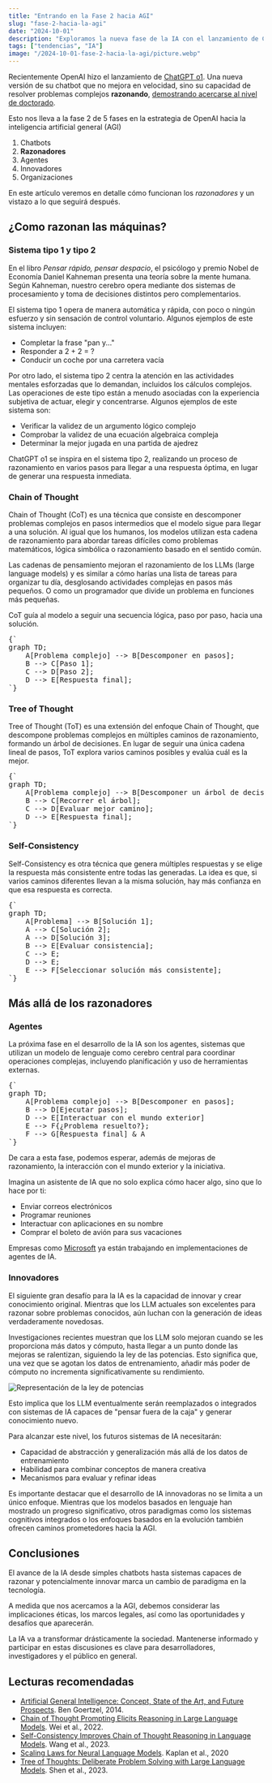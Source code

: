 ```yaml
---
title: "Entrando en la Fase 2 hacia AGI"
slug: "fase-2-hacia-la-agi"
date: "2024-10-01"
description: "Exploramos la nueva fase de la IA con el lanzamiento de ChatGPT o1, analizando cómo los sistemas de razonamiento avanzado están acercando la tecnología a la Inteligencia Artificial General (AGI). Descubre las técnicas clave como Chain of Thought y Tree of Thought, y vislumbra el futuro de los agentes de IA e innovadores."
tags: ["tendencias", "IA"]
image: "/2024-10-01-fase-2-hacia-la-agi/picture.webp"
---
```


Recientemente OpenAI hizo el lanzamiento de [ChatGPT o1](https://openai.com/index/introducing-openai-o1-preview/). Una nueva versión de su chatbot que no mejora en velocidad, sino su capacidad de resolver problemas complejos **razonando**, [demostrando acercarse al nivel de doctorado](https://openai.com/index/learning-to-reason-with-llms/).

Esto nos lleva a la fase 2 de 5 fases en la estrategia de OpenAI hacia la inteligencia artificial general (AGI)

1. Chatbots
2. **Razonadores**
3. Agentes
4. Innovadores
5. Organizaciones

En este artículo veremos en detalle cómo funcionan los *razonadores* y un vistazo a lo que seguirá después.

## ¿Como razonan las máquinas?

### Sistema tipo 1 y tipo 2

En el libro *Pensar rápido, pensar despacio*, el psicólogo y premio Nobel de Economía Daniel Kahneman presenta una teoría sobre la mente humana. Según Kahneman, nuestro cerebro opera mediante dos sistemas de procesamiento y toma de decisiones distintos pero complementarios. 

El sistema tipo 1 opera de manera automática y rápida, con poco o ningún esfuerzo y sin sensación de control voluntario. Algunos ejemplos de este sistema incluyen:

- Completar la frase "pan y..."
- Responder a 2 + 2 = ?
- Conducir un coche por una carretera vacía

Por otro lado, el sistema tipo 2 centra la atención en las actividades mentales esforzadas que lo demandan, incluidos los cálculos complejos. Las operaciones de este tipo están a menudo asociadas con la experiencia subjetiva de actuar, elegir y concentrarse. Algunos ejemplos de este sistema son:

- Verificar la validez de un argumento lógico complejo
- Comprobar la validez de una ecuación algebraica compleja
- Determinar la mejor jugada en una partida de ajedrez

ChatGPT o1 se inspira en el sistema tipo 2, realizando un proceso de razonamiento en varios pasos para llegar a una respuesta óptima, en lugar de generar una respuesta inmediata.

### Chain of Thought

Chain of Thought (CoT) es una técnica que consiste en descomponer problemas complejos en pasos intermedios que el modelo sigue para llegar a una solución. Al igual que los humanos, los modelos utilizan esta cadena de razonamiento para abordar tareas difíciles como problemas matemáticos, lógica simbólica o razonamiento basado en el sentido común.

Las cadenas de pensamiento mejoran el razonamiento de los LLMs (large language models) y es similar a cómo harías una lista de tareas para organizar tu día, desglosando actividades complejas en pasos más pequeños. O como un programador que divide un problema en funciones más pequeñas.

CoT guía al modelo a seguir una secuencia lógica, paso por paso, hacia una solución.

<pre className="mermaid">{`
graph TD;
    A[Problema complejo] --> B[Descomponer en pasos];
    B --> C[Paso 1];
    C --> D[Paso 2];
    D --> E[Respuesta final];
`}</pre>

### Tree of Thought

Tree of Thought (ToT) es una extensión del enfoque Chain of Thought, que descompone problemas complejos en múltiples caminos de razonamiento, formando un árbol de decisiones. En lugar de seguir una única cadena lineal de pasos, ToT explora varios caminos posibles y evalúa cuál es la mejor.

<pre className="mermaid">{`
graph TD;
    A[Problema complejo] --> B[Descomponer un árbol de decisión];
    B --> C[Recorrer el árbol];
    C --> D[Evaluar mejor camino];
    D --> E[Respuesta final];
`}</pre>

### Self-Consistency

Self-Consistency es otra técnica que genera múltiples respuestas y se elige la respuesta más consistente entre todas las generadas. La idea es que, si varios caminos diferentes llevan a la misma solución, hay más confianza en que esa respuesta es correcta.

<pre className="mermaid">{`
graph TD;
    A[Problema] --> B[Solución 1];
    A --> C[Solución 2];
    A --> D[Solución 3];
    B --> E[Evaluar consistencia];
    C --> E;
    D --> E;
    E --> F[Seleccionar solución más consistente];
`}</pre>

## Más allá de los razonadores

### Agentes

La próxima fase en el desarrollo de la IA son los agentes, sistemas que utilizan un modelo de lenguaje como cerebro central para coordinar operaciones complejas, incluyendo planificación y uso de herramientas externas.

<pre className="mermaid">{`
graph TD;
    A[Problema complejo] --> B[Descomponer en pasos];
    B --> D[Ejecutar pasos];
    D --> E[Interactuar con el mundo exterior]
    E --> F{¿Problema resuelto?};
    F --> G[Respuesta final] & A
`}</pre>

De cara a esta fase, podemos esperar, además de mejoras de razonamiento, la interacción con el mundo exterior y la iniciativa.

Imagina un asistente de IA que no solo explica cómo hacer algo, sino que lo hace por ti:

- Enviar correos electrónicos
- Programar reuniones
- Interactuar con aplicaciones en su nombre
- Comprar el boleto de avión para sus vacaciones

Empresas como [Microsoft](https://github.com/microsoft/autogen) ya están trabajando en implementaciones de agentes de IA.

### Innovadores

El siguiente gran desafío para la IA es la capacidad de innovar y crear conocimiento original. Mientras que los LLM actuales son excelentes para razonar sobre problemas conocidos, aún luchan con la generación de ideas verdaderamente novedosas.

Investigaciones recientes muestran que los LLM solo mejoran cuando se les proporciona más datos y cómputo, hasta llegar a un punto donde las mejoras se ralentizan, siguiendo la ley de las potencias. Esto significa que, una vez que se agotan los datos de entrenamiento, añadir más poder de cómputo no incrementa significativamente su rendimiento.

![Representación de la ley de potencias](/2024-10-01-fase-2-hacia-la-agi/ley-de-potencias.png)

Esto implica que los LLM eventualmente serán reemplazados o integrados con sistemas de IA capaces de "pensar fuera de la caja" y generar conocimiento nuevo.

Para alcanzar este nivel, los futuros sistemas de IA necesitarán:

- Capacidad de abstracción y generalización más allá de los datos de entrenamiento
- Habilidad para combinar conceptos de manera creativa
- Mecanismos para evaluar y refinar ideas

Es importante destacar que el desarrollo de IA innovadoras no se limita a un único enfoque. Mientras que los modelos basados en lenguaje han mostrado un progreso significativo, otros paradigmas como los sistemas cognitivos integrados o los enfoques basados en la evolución también ofrecen caminos prometedores hacia la AGI.

## Conclusiones

El avance de la IA desde simples chatbots hasta sistemas capaces de razonar y potencialmente innovar marca un cambio de paradigma en la tecnología.

A medida que nos acercamos a la AGI, debemos considerar las implicaciones éticas, los marcos legales, así como las oportunidades y desafíos que aparecerán.

La IA va a transformar drásticamente la sociedad. Mantenerse informado y participar en estas discusiones es clave para desarrolladores, investigadores y el público en general.

## Lecturas recomendadas

- [Artificial General Intelligence: Concept, State of the Art, and Future Prospects](https://sciendo.com/article/10.2478/jagi-2014-0001). Ben Goertzel, 2014.
- [Chain of Thought Prompting Elicits Reasoning in Large Language Models](https://arxiv.org/abs/2201.11903). Wei et al., 2022.
- [Self-Consistency Improves Chain of Thought Reasoning in Language Models](https://arxiv.org/abs/2203.11171). Wang et al., 2023.
- [Scaling Laws for Neural Language Models](https://arxiv.org/abs/2001.08361). Kaplan et al., 2020
- [Tree of Thoughts: Deliberate Problem Solving with Large Language Models](https://arxiv.org/abs/2305.10601). Shen et al., 2023.